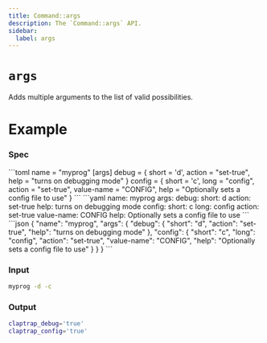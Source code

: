 ```yaml
---
title: Command::args
description: The `Command::args` API.
sidebar:
  label: args
---
```



# `args` <LinkButton href="https://docs.rs/clap/latest/clap/struct.Command.html#method.args" icon="open-book" variant="minimal"></LinkButton>

<Badge text="since 0.1.0" size="small" />

Adds multiple arguments to the list of valid possibilities.

# Example

### Spec

<Tabs syncKey="format">
  <TabItem label="TOML">
```toml
name = "myprog"
[args]
debug = { short = 'd', action = "set-true", help = "turns on debugging mode" }
config = { short = 'c', long = "config", action = "set-true", value-name = "CONFIG", help = "Optionally sets a config file to use" }
```
  </TabItem>
  <TabItem label="YAML">
```yaml
name: myprog
args:
  debug:
    short: d
    action: set-true
    help: turns on debugging mode
  config:
    short: c
    long: config
    action: set-true
    value-name: CONFIG
    help: Optionally sets a config file to use
```
  </TabItem>
  <TabItem label="JSON">
```json
{
  "name": "myprog",
  "args": {
    "debug": {
      "short": "d",
      "action": "set-true",
      "help": "turns on debugging mode"
    },
    "config": {
      "short": "c",
      "long": "config",
      "action": "set-true",
      "value-name": "CONFIG",
      "help": "Optionally sets a config file to use"
    }
  }
}
```
  </TabItem>
</Tabs>

### Input

```bash
myprog -d -c
```

### Output

```bash
claptrap_debug='true'
claptrap_config='true'
```
